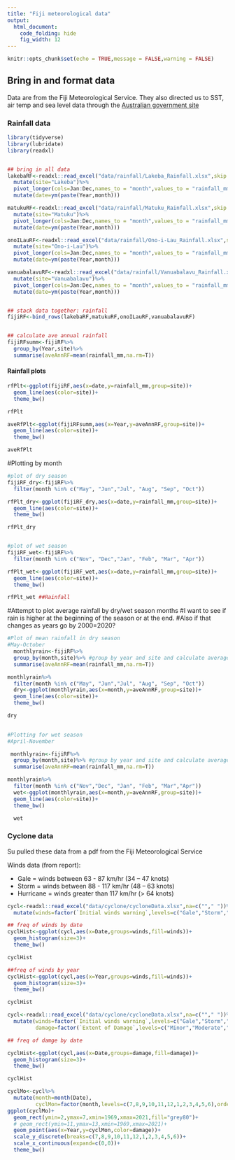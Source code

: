 ```yaml
---
title: "Fiji meteorological data"
output:
  html_document:
    code_folding: hide
    fig_width: 12
---
```


```r
knitr::opts_chunk$set(echo = TRUE,message = FALSE,warning = FALSE)
```

## Bring in and format data {.tabset}

Data are from the Fiji Meteorological Service. They also directed us to SST, air temp and sea level data through the [Australian government site](http://www.bom.gov.au/oceanography/projects/spslcmp/data/monthly.shtml)

### Rainfall data

```r

library(tidyverse)
library(lubridate)
library(readxl)


## bring in all data
lakebaRF<-readxl::read_excel("data/rainfall/Lakeba_Rainfall.xlsx",skip = 1,na=c(""," "))%>%
  mutate(site="Lakeba")%>%
  pivot_longer(cols=Jan:Dec,names_to = "month",values_to = "rainfall_mm")%>%
  mutate(date=ym(paste(Year,month)))

matukuRF<-readxl::read_excel("data/rainfall/Matuku_Rainfall.xlsx",skip = 1,na=c(""," "))%>%
  mutate(site="Matuku")%>%
  pivot_longer(cols=Jan:Dec,names_to = "month",values_to = "rainfall_mm")%>%
  mutate(date=ym(paste(Year,month)))

onoILauRF<-readxl::read_excel("data/rainfall/Ono-i-Lau_Rainfall.xlsx",skip = 1,na=c(""," "))%>%
  mutate(site="Ono-i-Lau")%>%
  pivot_longer(cols=Jan:Dec,names_to = "month",values_to = "rainfall_mm")%>%
  mutate(date=ym(paste(Year,month)))

vanuabalavuRF<-readxl::read_excel("data/rainfall/Vanuabalavu_Rainfall.xlsx",skip = 1,na=c(""," "))%>%
  mutate(site="Vanuabalavu")%>%
  pivot_longer(cols=Jan:Dec,names_to = "month",values_to = "rainfall_mm")%>%
  mutate(date=ym(paste(Year,month)))


## stack data together: rainfall
fijiRF<-bind_rows(lakebaRF,matukuRF,onoILauRF,vanuabalavuRF)


## calculate ave annual rainfall
fijiRFsumm<-fijiRF%>%
  group_by(Year,site)%>%
  summarise(aveAnnRF=mean(rainfall_mm,na.rm=T))

```

#### Rainfall plots

```r

rfPlt<-ggplot(fijiRF,aes(x=date,y=rainfall_mm,group=site))+
  geom_line(aes(color=site))+
  theme_bw()

rfPlt

```

```r

aveRfPlt<-ggplot(fijiRFsumm,aes(x=Year,y=aveAnnRF,group=site))+
  geom_line(aes(color=site))+
  theme_bw()

aveRfPlt

```
#Plotting by month
```r
#plot of dry season
fijiRF_dry<-fijiRF%>%
  filter(month %in% c("May", "Jun","Jul", "Aug", "Sep", "Oct"))

rfPlt_dry<-ggplot(fijiRF_dry,aes(x=date,y=rainfall_mm,group=site))+
  geom_line(aes(color=site))+
  theme_bw()

rfPlt_dry


#plot of wet season
fijiRF_wet<-fijiRF%>%
  filter(month %in% c("Nov", "Dec","Jan", "Feb", "Mar", "Apr")) 

rfPlt_wet<-ggplot(fijiRF_wet,aes(x=date,y=rainfall_mm,group=site))+
  geom_line(aes(color=site))+
  theme_bw()

rfPlt_wet ##Rainfall

```
#Attempt to plot average rainfall by dry/wet season months
#I want to see if rain is higher at the beginning of the season or at the end.
#Also if that changes as years go by 2000=2020?
```r
#Plot of mean rainfall in dry season
#May-October
  monthlyrain<-fijiRF%>%
  group_by(month,site)%>% #group by year and site and calculate average annual rainfall or mean across years by site
  summarise(aveAnnRF=mean(rainfall_mm,na.rm=T))

monthlyrain%>%
  filter(month %in% c("May", "Jun","Jul", "Aug", "Sep", "Oct"))
  dry<-ggplot(monthlyrain,aes(x=month,y=aveAnnRF,group=site))+
  geom_line(aes(color=site))+
  theme_bw()

dry
    

#Plotting for wet season
#April-November

 monthlyrain<-fijiRF%>%
  group_by(month,site)%>% #group by year and site and calculate average annual rainfall or mean across years by site
  summarise(aveAnnRF=mean(rainfall_mm,na.rm=T))

monthlyrain%>%
  filter(month %in% c("Nov","Dec", "Jan", "Feb", "Mar","Apr"))
  wet<-ggplot(monthlyrain,aes(x=month,y=aveAnnRF,group=site))+
  geom_line(aes(color=site))+
  theme_bw()

  wet

```




### Cyclone data

Su pulled these data from a pdf from the Fiji Meteorological Service

Winds data (from report):

- Gale = winds between 63 - 87 km/hr (34 – 47 knots)
- Storm = winds between 88 - 117 km/hr (48 – 63 knots)
- Hurricane = winds greater than 117 km/hr (> 64 knots)

```r

cycl<-readxl::read_excel("data/cyclone/cycloneData.xlsx",na=c(""," "))%>%
  mutate(winds=factor(`Initial winds warning`,levels=c("Gale","Storm","Hurricane"),ordered = T))

## freq of winds by date
cyclHist<-ggplot(cycl,aes(x=Date,groups=winds,fill=winds))+
  geom_histogram(size=3)+
  theme_bw()

cyclHist

##freq of winds by year
cyclHist<-ggplot(cycl,aes(x=Year,groups=winds,fill=winds))+
  geom_histogram(size=3)+
  theme_bw()

cyclHist

cycl<-readxl::read_excel("data/cyclone/cycloneData.xlsx",na=c(""," "))%>%
  mutate(winds=factor(`Initial winds warning`,levels=c("Gale","Storm","Hurricane"),ordered = T),
         damage=factor(`Extent of Damage`,levels=c("Minor","Moderate","Severe"),ordered = T))

## freq of damge by date

cyclHist<-ggplot(cycl,aes(x=Date,groups=damage,fill=damage))+
  geom_histogram(size=3)+
  theme_bw()

cyclHist

```

```r
cyclMo<-cycl%>%
  mutate(month=month(Date),
         cyclMon=factor(month,levels=c(7,8,9,10,11,12,1,2,3,4,5,6),ordered = TRUE))
ggplot(cyclMo)+
  geom_rect(ymin=2,ymax=7,xmin=1969,xmax=2021,fill="grey80")+
  # geom_rect(ymin=11,ymax=13,xmin=1969,xmax=2021)+
  geom_point(aes(x=Year,y=cyclMon,color=damage))+
  scale_y_discrete(breaks=c(7,8,9,10,11,12,1,2,3,4,5,6))+
  scale_x_continuous(expand=c(0,0))+
  theme_bw()

```

